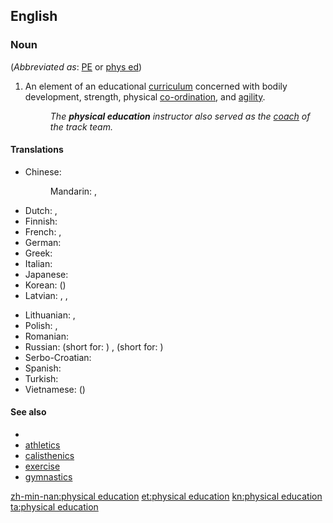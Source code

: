 ==English==

===Noun===
{{en-noun|head=[[physical]] [[education]]|-}} (''Abbreviated as'': [[PE]] or [[phys ed]])

# An element of an educational [[curriculum]] concerned with bodily development, strength, physical [[co-ordination]], and [[agility]].
#: ''The '''physical education''' instructor also served as the [[coach]] of the track team.''

====Translations====
{{trans-top|curriculum component}}
* Chinese:
*: Mandarin: {{t|cmn|體育|sc=Hani}}, {{t|cmn|体育|tr=tǐyù|sc=Hani}}
* Dutch: {{t-|nl|lichamelijke opvoeding|f}}, {{t-|nl|gymles|f}}
* Finnish: {{t+|fi|liikunta}}
* French: {{t-|fr|éducation physique|f}}, {{t+|fr|gymnastique|f}}
* German: {{t-|de|Sportunterricht|m}}
* Greek: {{t-SOP|el|[[φυσικός|φυσική]] [[αγωγή]]|f|tr=fysikí agogí}}
* Italian: {{t-|it|educazione fisica}}
* Japanese: {{t+|ja|体育|tr=たいいく, taiiku|sc=Jpan}}
* Korean: {{t+|ko|체육|tr=cheyuk|sc=Hang}} ({{t+|ko|體育|sc=Kore}})
* Latvian: {{t-|lv|fiziskā audzināšana|f}}, {{t-|lv|fiziskā kultūra|f}}, {{t-|lv|fizkultūra|f}}
{{trans-mid}}
* Lithuanian: {{t-|lt|kūno kultūra|f}}, {{qualifier|more common in casual conversations}} {{t-|lt|fizinis|m}}
* Polish: {{t-|pl|wychowanie fizyczne|n}}, {{t-|pl|w-f|m}}
* Romanian: {{t-|ro|educație fizică|f}}
* Russian: {{t+|ru|физвоспитание|n|tr=fizvospitánije|sc=Cyrl}} (short for: {{t-|ru|физическое воспитание|n|tr=fizíčeskoje vospitánije|sc=Cyrl}}) {{qualifier|generic}}, {{t+|ru|физкультура|f|tr=fizkul'túra|sc=Cyrl}} (short for:  {{t+|ru|физическая культура|f|tr=fizíčeskaja kul'túra|sc=Cyrl}}) {{qualifier|subject at school}}
* Serbo-Croatian: {{t-|sh|tjelesni odgoj|m|alt=tjȅlesnī òdgoj}}
* Spanish: {{t-|es|educación física}}
* Turkish: {{t+|tr|beden eğitimi}}
* Vietnamese: {{t+|vi|thể dục}} ({{t-|vi|體育}})
{{trans-bottom}}

====See also====
* {{pedialite}}
* [[athletics]]
* [[calisthenics]]
* [[exercise]]
* [[gymnastics]]

[[zh-min-nan:physical education]]
[[et:physical education]]
[[kn:physical education]]
[[ta:physical education]]